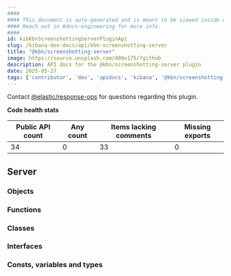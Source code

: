 ```yaml
---
####
#### This document is auto-generated and is meant to be viewed inside our experimental, new docs system.
#### Reach out in #docs-engineering for more info.
####
id: kibKbnScreenshottingServerPluginApi
slug: /kibana-dev-docs/api/kbn-screenshotting-server
title: "@kbn/screenshotting-server"
image: https://source.unsplash.com/400x175/?github
description: API docs for the @kbn/screenshotting-server plugin
date: 2025-05-27
tags: ['contributor', 'dev', 'apidocs', 'kibana', '@kbn/screenshotting-server']
---
```




Contact [@elastic/response-ops](https://github.com/orgs/elastic/teams/response-ops) for questions regarding this plugin.

**Code health stats**

| Public API count  | Any count | Items lacking comments | Missing exports |
|-------------------|-----------|------------------------|-----------------|
| 34 | 0 | 33 | 0 |

## Server

### Objects
<DocDefinitionList data={kbnScreenshottingServerObj.server.objects}/>

### Functions
<DocDefinitionList data={kbnScreenshottingServerObj.server.functions}/>

### Classes
<DocDefinitionList data={kbnScreenshottingServerObj.server.classes}/>

### Interfaces
<DocDefinitionList data={kbnScreenshottingServerObj.server.interfaces}/>

### Consts, variables and types
<DocDefinitionList data={kbnScreenshottingServerObj.server.misc}/>

